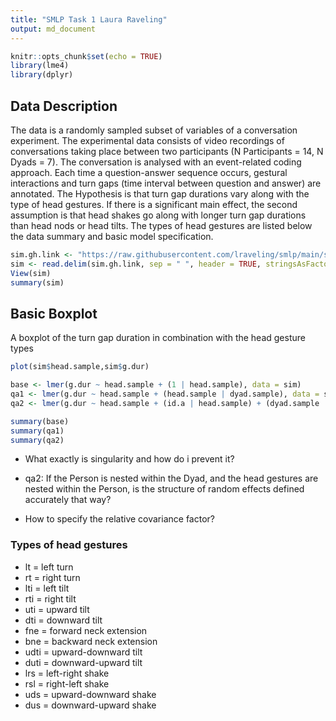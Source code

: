 ```yaml
---
title: "SMLP Task 1 Laura Raveling"
output: md_document 
---
```


```r
knitr::opts_chunk$set(echo = TRUE)
library(lme4)
library(dplyr)
```

## Data Description 

The data is a randomly sampled subset of variables of a conversation experiment. The experimental data consists of video recordings of conversations taking place between two participants (N Participants = 14, N Dyads = 7). The conversation is analysed with an event-related coding approach. Each time a question-answer sequence occurs, gestural interactions and turn gaps (time interval between question and answer) are annotated. The Hypothesis is that turn gap durations vary along with the type of head gestures. If there is a significant main effect, the second assumption is that head shakes go along with longer turn gap durations than head nods or head tilts. The types of head gestures are listed below the data summary and basic model specification. 

```r
sim.gh.link <- "https://raw.githubusercontent.com/lraveling/smlp/main/smlp_data.txt"
sim <- read.delim(sim.gh.link, sep = " ", header = TRUE, stringsAsFactors = TRUE)
View(sim)
summary(sim)
```

## Basic Boxplot
A boxplot of the turn gap duration in combination with the head gesture types 

```r
plot(sim$head.sample,sim$g.dur)
```

```r
base <- lmer(g.dur ~ head.sample + (1 | head.sample), data = sim)
qa1 <- lmer(g.dur ~ head.sample + (head.sample | dyad.sample), data = sim)
qa2 <- lmer(g.dur ~ head.sample + (id.a | head.sample) + (dyad.sample | id.a), data = sim)

summary(base)
summary(qa1)
summary(qa2)

```

* What exactly is singularity and how do i prevent it? 

* qa2: If the Person is nested within the Dyad, and the head gestures are nested within the Person, is the structure of random effects defined accurately that way? 

* How to specify the relative covariance factor? 



### Types of head gestures 

* lt = left turn
* rt = right turn
* lti = left tilt 
* rti = right tilt 
* uti = upward tilt 
* dti = downward tilt 
* fne = forward neck extension
* bne = backward neck extension
* udti = upward-downward tilt 
* duti = downward-upward tilt 
* lrs = left-right shake 
* rsl = right-left shake 
* uds = upward-downward shake 
* dus = downward-upward shake 









